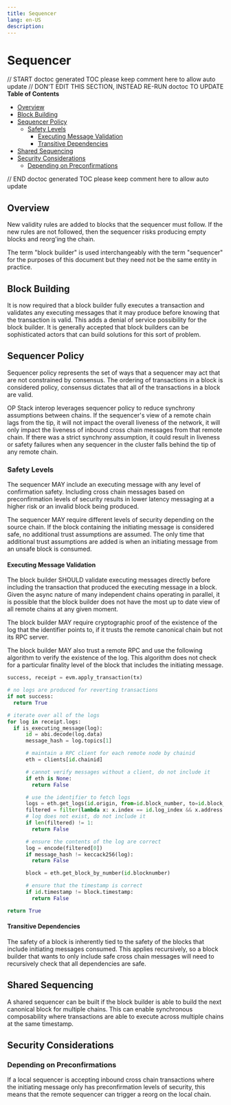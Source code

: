 ```yaml
---
title: Sequencer
lang: en-US
description:
---
```


# Sequencer

// START doctoc generated TOC please keep comment here to allow auto update
// DON'T EDIT THIS SECTION, INSTEAD RE-RUN doctoc TO UPDATE
**Table of Contents**

- [Overview](#overview)
- [Block Building](#block-building)
- [Sequencer Policy](#sequencer-policy)
  - [Safety Levels](#safety-levels)
    - [Executing Message Validation](#executing-message-validation)
    - [Transitive Dependencies](#transitive-dependencies)
- [Shared Sequencing](#shared-sequencing)
- [Security Considerations](#security-considerations)
  - [Depending on Preconfirmations](#depending-on-preconfirmations)

// END doctoc generated TOC please keep comment here to allow auto update

## Overview

New validity rules are added to blocks that the sequencer must follow. If the
new rules are not followed, then the sequencer risks producing empty blocks
and reorg'ing the chain.

The term "block builder" is used interchangeably with the term "sequencer" for the purposes of this document but
they need not be the same entity in practice.

## Block Building

It is now required that a block builder fully executes a transaction and validates any executing messages
that it may produce before knowing that the transaction is valid. This adds a denial of service possibility
for the block builder. It is generally accepted that block builders can be sophisticated actors that can
build solutions for this sort of problem.

## Sequencer Policy

Sequencer policy represents the set of ways that a sequencer may act that are not constrained by consensus.
The ordering of transactions in a block is considered policy, consensus dictates that all of the transactions
in a block are valid.

OP Stack interop leverages sequencer policy to reduce synchrony assumptions between chains.
If the sequencer's view of a remote chain lags from the tip, it will not impact the overall liveness of
the network, it will only impact the liveness of inbound cross chain messages from that remote chain.
If there was a strict synchrony assumption, it could result in liveness or safety failures when any sequencer
in the cluster falls behind the tip of any remote chain.

### Safety Levels

The sequencer MAY include an executing message with any level of confirmation safety.
Including cross chain messages based on preconfirmation levels of security results
in lower latency messaging at a higher risk or an invalid block being produced.

The sequencer MAY require different levels of security depending on the source chain.
If the block containing the initiating message is considered safe, no additional trust
assumptions are assumed. The only time that additional trust assumptions are added is
when an initiating message from an unsafe block is consumed.

#### Executing Message Validation

The block builder SHOULD validate executing messages directly before including the transaction
that produced the executing message in a block. Given the async nature of many independent chains
operating in parallel, it is possible that the block builder does not have the most up to date
view of all remote chains at any given moment.

The block builder MAY require cryptographic proof of the existence of the log
that the identifier points to, if it trusts the remote canonical chain but not its RPC server.

The block builder MAY also trust a remote RPC and use the following algorithm to verify the
existence of the log. This algorithm does not check for a particular finality level of the
block that includes the initiating message.

```python
success, receipt = evm.apply_transaction(tx)

# no logs are produced for reverting transactions
if not success:
  return True

# iterate over all of the logs
for log in receipt.logs:
  if is_executing_message(log):
      id = abi.decode(log.data)
      message_hash = log.topics[1]

      # maintain a RPC client for each remote node by chainid
      eth = clients[id.chainid]

      # cannot verify messages without a client, do not include it
      if eth is None:
        return False

      # use the identifier to fetch logs
      logs = eth.get_logs(id.origin, from=id.block_number, to=id.block_number)
      filtered = filter(lambda x: x.index == id.log_index && x.address == id.origin)
      # log does not exist, do not include it
      if len(filtered) != 1:
        return False

      # ensure the contents of the log are correct
      log = encode(filtered[0])
      if message_hash != keccack256(log):
        return False

      block = eth.get_block_by_number(id.blocknumber)

      # ensure that the timestamp is correct
      if id.timestamp != block.timestamp:
        return False

return True
```

#### Transitive Dependencies

The safety of a block is inherently tied to the safety of the blocks that include initiating messages
consumed. This applies recursively, so a block builder that wants to only include safe cross chain
messages will need to recursively check that all dependencies are safe.

## Shared Sequencing

A shared sequencer can be built if the block builder is able to build the next canonical block
for multiple chains. This can enable synchronous composability where transactions are able
to execute across multiple chains at the same timestamp.

## Security Considerations

### Depending on Preconfirmations

If a local sequencer is accepting inbound cross chain transactions where the initiating message only has preconfirmation
levels of security, this means that the remote sequencer can trigger a reorg on the local chain.

